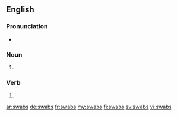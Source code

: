 ==English==

===Pronunciation===
* {{rhymes|ɒbz|lang=en}}

===Noun===
{{head|en|plural}}

# {{plural of|swab|lang=en}}

===Verb===
{{head|en}}

# {{en-third-person singular of|swab}}

[[ar:swabs]]
[[de:swabs]]
[[fr:swabs]]
[[my:swabs]]
[[fi:swabs]]
[[sv:swabs]]
[[vi:swabs]]